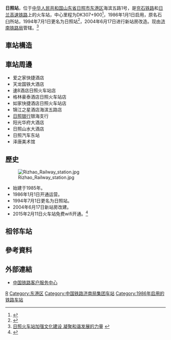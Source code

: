 {{About|原名石臼所站的铁路车站|1985年至1994年间，曾称'''日照站'''的铁路车站|日照西站 (张郭村)}}
{{Expand|time=2016-05-23T13:26:30+00:00}}
{{Infobox China railway station
|车站名称 =日照站
|图片 = Rizhao Railway Station 20190504.jpg
|图片介绍 = 日照站站房
|其他名称 = 石臼所站
|车站拼音 = Rizhao
|英文名称=Rizhao Railway Station
|车站代码 = 38144<ref>{{cite book|title=中华人民共和国铁路车站代码（GB/T 10302-2010）|publisher=中国标准出版社|year=2010|isbn=155066140495|ignore-isbn-error=true|pages=29}}</ref>
|电报码 = RZK<ref>{{cite book|author=铁道部电子计算技术中心, 铁道部运输局|title=铁路车站站名代码表：TMIS使用|publisher=中国铁道出版社|location=北京|year=1998|isbn=9787113030995|pages=84}}</ref>
|拼音码 = RZH
|车站类型 = 客货运站
|始建时间 = 
|开通运营 = 1986年1月1日
|车站位置 = [[山东省|山东省]][[日照市|日照市]][[东港区|东港区]]海滨五路1号（客运站）<ref>{{cite web|url=http://www.12306.cn/mormhweb/kyyyz/jinan/201001/t20100124_1178.html|title=济南局集团公司客运站数据(车站)|publisher=[[中国铁路客户服务中心|中国铁路客户服务中心]]|accessdate=2018-06-27|archive-date=2020-12-20|archive-url=https://web.archive.org/web/20201220005331/https://www.12306.cn/mormhweb/kyyyz/jinan/201001/t20100124_1178.html|dead-url=no}}</ref><br />黄海三路25号（货场）<ref>{{cite web|url=http://hyfw.12306.cn/hyinfo/action/FwcszsAction_index?type=1|title=营业站服务信息查询|publisher=[[中国铁路客户服务中心|中国铁路客户服务中心]]|accessdate=2018-06-27|archive-date=2016-11-06|archive-url=https://web.archive.org/web/20161106075157/http://hyfw.12306.cn/hyinfo/action/FwcszsAction_index?type=1|dead-url=no}}</ref>
|坐标 = {{Coord|35.403977|119.527174|source:GoogleMaps|display=inline,title}}
|归属 = [[济南铁路局|济南铁路局]]直属<ref>{{cite news|author=樊凯|coauthors=文磊|url=http://epaper.langya.cn/shtml/lnsb/20150902/156692.shtml|title=坪上火车站恢复客运业务|publisher=[[鲁南商报|鲁南商报]]|date=2015-09-02|accessdate=2016-09-27|archive-url=https://web.archive.org/web/20170305085620/http://epaper.langya.cn/shtml/lnsb/20150902/156692.shtml|archive-date=2017-03-05|dead-url=yes}}</ref>
|线路 = [[兖石铁路|兖石铁路]]、[[日兰高速铁路|日兰高速铁路]]、[[青连铁路|青连铁路]]联络线（规划中）
|车站等级 = [[一等站_(中铁)|一等站]]
|月台数目 = 
|股道数目 = 
}}
'''日照站'''，位于[[中华人民共和国|中华人民共和国]][[山东省|山东省]][[日照市|日照市]][[东港区|东港区]]海滨五路1号，是[[兖石铁路|兖石铁路]]和[[日兰高速铁路|日兰高速铁路]]上的火车站，中心里程为DK307+900<ref>{{cite book|author=山东省日照市史志编纂委员会|title=日照市志|publisher=齐鲁书社|year=1994|isbn=7-5333-0409-8|url=http://www.rzsq.gov.cn/FangZhiBookInfo.php?TreeId=79&Year=007&Id=292|access-date=2018-12-25|archive-url=https://web.archive.org/web/20181225180657/http://www.rzsq.gov.cn/FangZhiBookInfo.php?TreeId=79&Year=007&Id=292|archive-date=2018-12-25|dead-url=yes}}</ref>，1986年1月1日启用，原名石臼所站，1994年7月1日更名为日照站<ref>{{cite book|author=日照年鉴编纂委员会|title=日照年鉴1995|publisher=齐鲁书社|year=1996|isbn=7-5333-0546-9}}</ref>，2004年6月17日进行新站房改造。现由[[济南铁路局|济南铁路局]]管辖。<ref>[http://www.sd.xinhuanet.com/jt/2012-05/23/content_25283552.htm 日照火车站加强文化建设 凝聚和谐发展的力量] {{webarchive|url=https://web.archive.org/web/20160624170144/http://www.sd.xinhuanet.com/jt/2012-05/23/content_25283552.htm |date=2016-06-24 }}</ref>
==車站構造==
==車站周邊==
* 爱之家快捷酒店
* 天龙国铁大酒店
* 速8酒店日照火车站店
* 格林豪泰酒店日照火车站店
* 如家快捷酒店日照火车站店
* 锦江之星酒店海滨五路店
* [[日照银行|日照银行]]银海支行
* 阳光华府大酒店
* 日照山水大酒店
* 日照汽车东站
* 泽唐美术馆

==歷史==
[[File:Rizhao_Railway_station.jpg|thumb]]
* 始建于1985年。
* 1986年1月1日开通运营。
* 1994年7月1日更名为日照站。
* 2004年6月17日新站房改建。
* 2015年2月11日火车站免费wifi开通。<ref>{{Cite web |url=http://rz.fccs.com/news/201502/4601233.shtml |title=日照汽车站火车站开通免费无线网络 |access-date=2016-05-23 |archive-url=https://web.archive.org/web/20170305002045/http://rz.fccs.com/news/201502/4601233.shtml |archive-date=2017-03-05 |dead-url=yes }}</ref>

==相邻车站==
{{start rail box|[[中国铁路|中国铁路]]}}
{{s-inop|[[日照西站|日照西站]]|{{站|新乡}}方向}}
{{s-line|[[新石铁路|新石铁路]]<br/>← 12km 日照站 {{0}}{{0}}{{0}}{{0}} {{0}}{{0}}}}
{{Terminus}}
{{end box}}

==參考資料==
{{reflist}}

==外部連結==
* [http://www.12306.cn/mormhweb/ 中国铁路客户服务中心] {{Wayback|url=http://www.12306.cn/mormhweb/ |date=20180205163941 }}
{{兖石铁路}}
{{日兰高速铁路}}
[[Category:日照市铁路车站|R]]
[[Category:东港区|Category:东港区]]
[[Category:中国铁路济南局集团车站|Category:中国铁路济南局集团车站]]
[[Category:1986年启用的铁路车站|Category:1986年启用的铁路车站]]